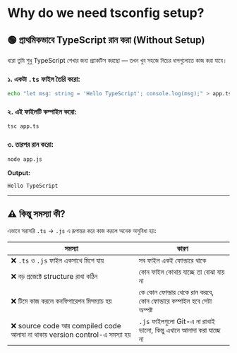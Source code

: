 # Why do we need tsconfig setup?
## 🟢 প্রাথমিকভাবে TypeScript রান করা (Without Setup)

ধরো তুমি শুধু TypeScript শেখার জন্য প্র্যাকটিস করছো — তখন খুব সহজে নিচের ধাপগুলোতে কাজ করা যাবে।

###  ১. একটা `.ts` ফাইল তৈরি করো:

```bash
echo "let msg: string = 'Hello TypeScript'; console.log(msg);" > app.ts
```

###  ২. এই ফাইলটি কম্পাইল করো:

```bash
tsc app.ts
```

###  ৩. তারপর রান করো:

```bash
node app.js
```

**Output:**

```
Hello TypeScript
```

---

## ⚠️ কিন্তু সমস্যা কী?

এভাবে সরাসরি `.ts` → `.js` এ রূপান্তর করে কাজ করলে অনেক অসুবিধা হয়:

| সমস্যা | কারণ |
| --- | --- |
| ❌ `.ts` ও `.js` ফাইল একসাথে মিশে যায় | সব ফাইল একই ফোল্ডারে থাকে |
| ❌ বড় প্রজেক্টে structure রাখা কঠিন | কোন ফাইল কোথায় যাচ্ছে তা বোঝা যায় না |
| ❌ টিমে কাজ করলে কনফিগারেশন মিসম্যাচ হয় | কে কোন ফোল্ডার থেকে রান করবে, কোন ফোল্ডারে কম্পাইল হবে সেটা অস্পষ্ট |
| ❌ source code আর compiled code আলাদা না থাকায় version control-এ সমস্যা হয় | `.js` ফাইলগুলো Git-এ না রাখাই ভালো, কিন্তু এখানে আলাদা করা যাচ্ছে না |
